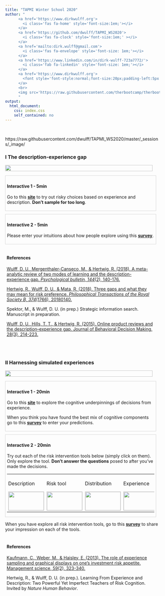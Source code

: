 ```yaml
---
title: "TAPMI Winter School 2020"
author: "
      <a href='https://www.dirkwulff.org'>
        <i class='fas fa-home' style='font-size:1em;'></i>
      </a>
      <a href='https://github.com/dwulff/TAPMI_WS2020'>
        <i class='fas fa-clock' style='font-size:1em;' ></i>
      </a>
      <a href='mailto:dirk.wulff@gmail.com'>
        <i class='fas fa-envelope' style='font-size: 1em;'></i>
      </a>
      <a href='https://www.linkedin.com/in/dirk-wulff-723a7772/'>
        <i class='fab fa-linkedin' style='font-size: 1em;'></i>
      </a>
      <a href='https://www.dirkwulff.org'>
        <font style='font-style:normal;font-size:20px;padding-left:5px'>Dirk U. Wulff</font>
      </a>
      <br>
      <img src='https://raw.githubusercontent.com/therbootcamp/therbootcamp.github.io/master/_sessions/_image/by-sa.png' style= 'height:16.7px;vertical-align:baseline'/><font style='font-style:normal;font-size:20px;padding-left:9.3px'>January 2020</font>
      "
output:
  html_document:
    css: index.css
    self_contained: no
---
```


<br>


https://raw.githubusercontent.com/dwulff/TAPMI_WS2020/master/_sessions/_image/

### I The description-experience gap <a href="https://dwulff.github.io/EADM_SS2018/_sessions/RiskTool/TAPMI_WS2020_DfEI.pdf"><img src="https://raw.githubusercontent.com/dwulff/TAPMI_WS2020/master/_sessions/_image/slides.png" style="height:14px"></a></span>

<p align="left">
  <img src="https://raw.githubusercontent.com/dwulff/TAPMI_WS2020/master/_sessions/_image/drosophila.png" width=480px height=20px>
</p>

<div style="width:480px;border:1px solid lightgrey;padding:5px">

#### Interactive 1 - 5min

Go to this <a href="https://taming-uncertainty.mpib-berlin.mpg.de/chapter-7-element-1">**site**</a> to try out risky choices based on experience and description. **Don't sample for too long**. 
</div>

<div style="width:480px;border:1px solid lightgrey;padding:5px;margin-top:10px">

#### Interactive 2 - 5min

Please enter your intuitions about how people explore using this <a href="https://docs.google.com/forms/d/e/1FAIpQLSdtyEtCq6-ayi6o9njD6YpGwGeGHtlsNXSOvDxrkN-fqdo2pA/viewform?usp=sf_link">**survey**</a>. 
</div>

<div style="width:480px;padding:5px;margin-top:10px">

#### References

<a href="_sessions/_pdf/Wulff2018GapMeta.pdf">Wulff, D. U., Mergenthaler-Canseco, M., & Hertwig, R. (2018). A meta-analytic review of two modes of learning and the description-experience gap. *Psychological bulletin, 144*(2), 140-176.</a>

<a href="_sessions/_pdf/Hertwig2018Risk.pdf">Hertwig, R., Wulff, D. U., & Mata, R. (2018). Three gaps and what they may mean for risk preference. *Philosophical Transactions of the Royal Society B, 374*(1766), 20180140.</a>

Spektor, M., & Wulff, D. U. (in prep.) Strategic information search. Manuscript in preparation.

<a href="_sessions/_pdf/Wulff2015Amazon.pdf">Wulff, D. U., Hills, T. T., & Hertwig, R. (2015). Online product reviews and the description–experience gap. Journal of Behavioral Decision Making, 28(3), 214-223.</a>

</div>

<br>

### II Harnessing simulated experiences <a href="https://dwulff.github.io/EADM_SS2018/_sessions/RiskTool/TAPMI_WS2020_DfEII.pdf"><img src="https://raw.githubusercontent.com/dwulff/TAPMI_WS2020/master/_sessions/_image/slides.png" style="height:14px"></a>

<p align="left">
  <img src="https://raw.githubusercontent.com/dwulff/TAPMI_WS2020/master/_sessions/_image/stocks.png" width=480px height=20px>
</p>

<div style="width:480px;border:1px solid lightgrey;padding:5px">

#### Interactive 1 - 20min

Go to this <a href="https://taming-uncertainty.mpib-berlin.mpg.de/chapter-7-element-2">**site**</a> to explore the cognitive underpinnings of decisions from experience. 

When you think you have found the best mix of cognitive components go to this <a href="https://docs.google.com/forms/d/e/1FAIpQLSc7Xrw6d8XdZR1D5bl1Aqwr-6fcEwarEqOwgNx0RGgPiQtm3w/viewform?usp=sf_link">**survey**</a> to enter your predictions.

</div>

<div style="width:480px;border:1px solid lightgrey;padding:5px;margin-top:10px">

#### Interactive 2 - 20min

Try out each of the risk intervention tools below (simply click on them). Only explore the tool. **Don't answer the questions** posed to after you've made the decisions. 


<table style="margin-bottom:10px">
  <tr>
    <td style="padding:4px">
    <p style="size:20px;weight:900">Description</p>
    <img src="https://raw.githubusercontent.com/dwulff/TAPMI_WS2020/master/_sessions/_image/description.png" style="height:60px;width:115px;border:1px solid lightgrey">
    </td>
    <td style="padding:4px">
    <p style="size:20px;weight:900">Risk tool</p>
    <img src="https://raw.githubusercontent.com/dwulff/TAPMI_WS2020/master/_sessions/_image/risktool.png" style="height:60px;width:115px;border:1px solid lightgrey">
    </td>
    <td style="padding:4px">
    <p style="size:20px;weight:900">Distribution</p>
    <img src="https://raw.githubusercontent.com/dwulff/TAPMI_WS2020/master/_sessions/_image/distribution.png" style="height:60px;width:115px;border:1px solid lightgrey">
    </td>
    <td style="padding:4px">
    <p style="size:20px;weight:900">Experience</p>
    <img src="https://raw.githubusercontent.com/dwulff/TAPMI_WS2020/master/_sessions/_image/experience.png" style="height:60px;width:115px;border:1px solid lightgrey">
    </td>
  </tr>
</table>


</div>

When you have explore all risk intervention tools, go to this <a href="">**survey**</a> to share your impression on each of the tools.  

</div>


<div style="width:480px;padding:5px;margin-top:10px">

#### References

<a href="_sessions/_pdf/Kaufman2013RiskTool.pdf">Kaufmann, C., Weber, M., & Haisley, E. (2013). The role of experience sampling and graphical displays on one's investment risk appetite. Management science, 59(2), 323-340.</a>

Hertwig, R., & Wulff, D. U. (in prep.). Learning From Experience and Description: Two Powerful Yet Imperfect Teachers of Risk Cognition. Invited by *Nature Human Behavior*. 

</div>

